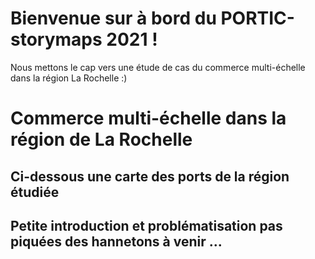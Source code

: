 

# Bienvenue sur à bord du PORTIC-storymaps 2021 !

Nous mettons le cap vers une étude de cas du commerce multi-échelle dans la région La Rochelle :)


# Commerce multi-échelle dans la région de La Rochelle


## Ci-dessous une carte des ports de la région étudiée 

<GeoComponent 
  backgroundFilename="cartoweb_france_1789_geojson.geojson" 
  dataFilename="navigo-out-of-ships-from-region.csv"
  markerColor="pointcall_admiralty"
  markerSize="tonnage"
  label="pointcall"
  showLabels
  centerOnRegion
/>


## Petite introduction et problématisation pas piquées des hannetons à venir ... 